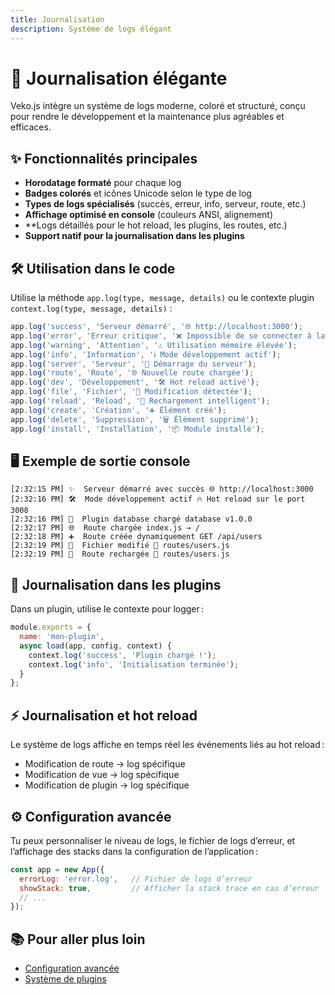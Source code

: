 ```yaml
---
title: Journalisation
description: Système de logs élégant
---
```


# 🎨 Journalisation élégante

Veko.js intègre un système de logs moderne, coloré et structuré, conçu pour rendre le développement et la maintenance plus agréables et efficaces.

## ✨ Fonctionnalités principales

- **Horodatage formaté** pour chaque log
- **Badges colorés** et icônes Unicode selon le type de log
- **Types de logs spécialisés** (succès, erreur, info, serveur, route, etc.)
- **Affichage optimisé en console** (couleurs ANSI, alignement)
- **Logs détaillés pour le hot reload, les plugins, les routes, etc.)
- **Support natif pour la journalisation dans les plugins**

## 🛠️ Utilisation dans le code

Utilise la méthode `app.log(type, message, details)` ou le contexte plugin `context.log(type, message, details)` :

```javascript
app.log('success', 'Serveur démarré', '🌐 http://localhost:3000');
app.log('error', 'Erreur critique', '❌ Impossible de se connecter à la base');
app.log('warning', 'Attention', '⚠️ Utilisation mémoire élevée');
app.log('info', 'Information', 'ℹ️ Mode développement actif');
app.log('server', 'Serveur', '🚀 Démarrage du serveur');
app.log('route', 'Route', '🌐 Nouvelle route chargée');
app.log('dev', 'Développement', '🛠️ Hot reload activé');
app.log('file', 'Fichier', '📁 Modification détectée');
app.log('reload', 'Reload', '🔄 Rechargement intelligent');
app.log('create', 'Création', '➕ Élément créé');
app.log('delete', 'Suppression', '🗑️ Élément supprimé');
app.log('install', 'Installation', '📦 Module installé');
```

## 🖥️ Exemple de sortie console

```
[2:32:15 PM] ✨  Serveur démarré avec succès 🌐 http://localhost:3000
[2:32:16 PM] 🛠️  Mode développement actif 🔥 Hot reload sur le port 3008
[2:32:16 PM] 🔌  Plugin database chargé database v1.0.0
[2:32:17 PM] 🌐  Route chargée index.js → /
[2:32:18 PM] ➕  Route créée dynamiquement GET /api/users
[2:32:19 PM] 📁  Fichier modifié 📝 routes/users.js
[2:32:19 PM] 🔄  Route rechargée 🔄 routes/users.js
```

## 🔌 Journalisation dans les plugins

Dans un plugin, utilise le contexte pour logger :

```javascript
module.exports = {
  name: 'mon-plugin',
  async load(app, config, context) {
    context.log('success', 'Plugin chargé !');
    context.log('info', 'Initialisation terminée');
  }
};
```

## ⚡ Journalisation et hot reload

Le système de logs affiche en temps réel les événements liés au hot reload :

- Modification de route → log spécifique
- Modification de vue → log spécifique
- Modification de plugin → log spécifique

## ⚙️ Configuration avancée

Tu peux personnaliser le niveau de logs, le fichier de logs d’erreur, et l’affichage des stacks dans la configuration de l’application :

```javascript
const app = new App({
  errorLog: 'error.log',   // Fichier de logs d’erreur
  showStack: true,         // Afficher la stack trace en cas d’erreur
  // ...
});
```

## 📚 Pour aller plus loin

- [Configuration avancée](/guides/configuration)
- [Système de plugins](/features/plugins)